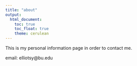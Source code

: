 ```yaml
---
title: "about"
output: 
  html_document:
    toc: true
    toc_float: true
    theme: cerulean
---
```


This is my personal information page in order to contact me.

email: elliotsy@bu.edu
